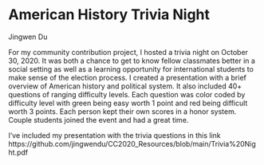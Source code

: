 # American History Trivia Night 

Jingwen Du

For my community contribution project, I hosted a trivia night on October 30, 2020. It was both a chance to get to know fellow classmates better in a social setting as well as a learning opportunity for international students to make sense of the election process. I created a presentation with a brief overview of American history and political system. It also included 40+ questions of ranging difficulty levels.  Each question was color coded by difficulty level with green being easy worth 1 point and red being difficult worth 3 points. Each person kept their own scores in a honor system. Couple students joined the event and had a great time.  

I've included my presentation with the trivia questions in this link https://github.com/jingwendu/CC2020_Resources/blob/main/Trivia%20Night.pdf